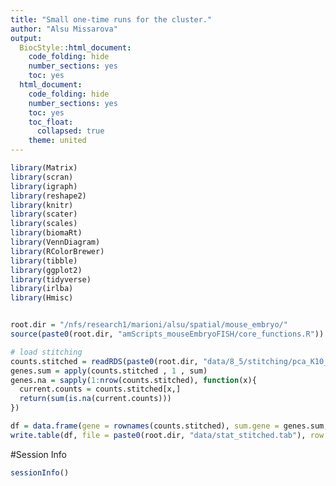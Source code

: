 ```yaml
---
title: "Small one-time runs for the cluster."
author: "Alsu Missarova"
output:
  BiocStyle::html_document:
    code_folding: hide
    number_sections: yes
    toc: yes  
  html_document:
    code_folding: hide
    number_sections: yes
    toc: yes
    toc_float:
      collapsed: true
    theme: united
---
```




```r

library(Matrix)
library(scran)
library(igraph)
library(reshape2)
library(knitr)
library(scater)
library(scales)
library(biomaRt)
library(VennDiagram)
library(RColorBrewer)
library(tibble)
library(ggplot2)
library(tidyverse)
library(irlba)
library(Hmisc)


root.dir = "/nfs/research1/marioni/alsu/spatial/mouse_embryo/"
source(paste0(root.dir, "amScripts_mouseEmbryoFISH/core_functions.R"))

# load stitching
counts.stitched = readRDS(paste0(root.dir, "data/8_5/stitching/pca_K10_mean.rds"))
genes.sum = apply(counts.stitched , 1 , sum)
genes.na = sapply(1:nrow(counts.stitched), function(x){
  current.counts = counts.stitched[x,]
  return(sum(is.na(current.counts)))
})

df = data.frame(gene = rownames(counts.stitched), sum.gene = genes.sum, n.na = genes.na)
write.table(df, file = paste0(root.dir, "data/stat_stitched.tab"), row.names = F, col.names = T, sep = "\t") 

```



#Session Info

```r
sessionInfo()
```
